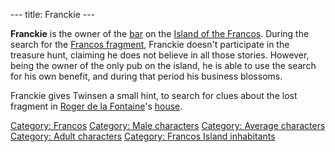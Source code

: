 ---
title: Franckie
---

{{Character|
Name=Franckie|
Image=DIVERS.gif|
Race=[[Franco]]|
Gender=Male|
Size=Medium|
Age=Adult}}

{{image}}

'''Franckie''' is the owner of the [[Franckie's|bar]] on the [[Island of the Francos]]. During the search for the [[Francos fragment]], Franckie doesn't participate in the treasure hunt, claiming he does not believe in all those stories. However, being the owner of the only pub on the island, he is able to use the search for his own benefit, and during that period his business blossoms.

Franckie gives Twinsen a small hint, to search for clues about the lost fragment in [[Roger de la Fontaine]]'s [[Roger de la Fontaine's house|house]].

[[Category: Francos]]
[[Category: Male characters]]
[[Category: Average characters]]
[[Category: Adult characters]]
[[Category: Francos Island inhabitants]]